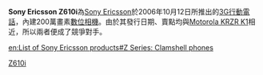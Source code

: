 {{Infobox Mobile
| name = Sony Ericsson Z610i
| image = 3 colors of Sony Ericsson Z610i 20070627.jpg
| screen = 2.0英寸 176×220[[像素|像素]]<br />260000色[[TFT|TFT]]彩屏
| ringtone = 72和弦
| memory = 动态内存16MB
| networks = [[WCDMA|WCDMA]]、[[GSM|GSM]] 900/1800/1900 MHz
| connectivity = [[USB|USB]]、[[藍牙|藍牙]]
| size = 94×49×20 mm
| weight = 110[[克|克]]
}}

'''Sony Ericsson Z610i'''為[[Sony_Ericsson|Sony Ericsson]]於2006年10月12日所推出的[[3G|3G]][[行動電話|行動電話]]，內建200萬畫素[[數位相機|數位相機]]。由於其發行日期、賣點均與[[Motorola_KRZR_K1|Motorola KRZR K1]]相近，所以兩者便成了競爭對手。
{{SEphones}}

[[Category:索尼愛立信手機|Z610i]]

[[en:List_of_Sony_Ericsson_products#Z_Series:_Clamshell_phones|en:List of Sony Ericsson products#Z Series: Clamshell phones]]